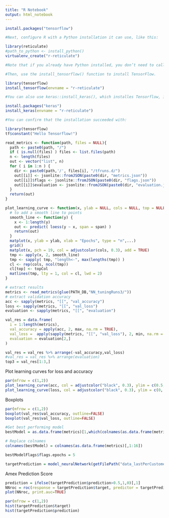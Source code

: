 ```yaml
---
title: "R Notebook"
output: html_notebook
---
```



```r
install.packages("tensorflow")

#Next, configure R with a Python installation it can use, like this:

library(reticulate)
#path_to_python <- install_python()
virtualenv_create("r-reticulate")

#Note that if you already have Python installed, you don’t need to call install_python() and instead can just supply an absolute path to the Python executable.

#Then, use the install_tensorflow() function to install TensorFlow.

library(tensorflow)
install_tensorflow(envname = "r-reticulate")

#You can also use keras::install_keras(), which installes Tensorflow, in addition to some commonly used packages like “scipy” and “tensorflow-datasets”.

install.packages("keras")
install_keras(envname = "r-reticulate")

#You can confirm that the installation succeeded with:

library(tensorflow)
tf$constant("Hello Tensorflow!")
```



```r
read_metrics <- function(path, files = NULL){
  path <- paste0(path, "/")
  if ( is.null(files) ) files <- list.files(path)
  n <- length(files)
  out <- vector("list", n)
  for ( i in 1:n ) {
    dir <- paste0(path,'/', files[i], "/tfruns.d/")
    out[[i]] <- jsonlite::fromJSON(paste0(dir, "metrics.json"))
    out[[i]]$flags <- jsonlite::fromJSON(paste0(dir, "flags.json"))
    out[[i]]$evaluation <- jsonlite::fromJSON(paste0(dir, "evaluation.json"))
  }
  return(out)
}

plot_learning_curve <- function(x, ylab = NULL, cols = NULL, top = NULL, topCol = "deepskyblue2", span = 0.4, ...){
  # to add a smooth line to points
  smooth_line <- function(y) {
    x <- 1:length(y)
    out <- predict( loess(y ~ x, span = span) )
    return(out)
  }
  matplot(x, ylab = ylab, xlab = "Epochs", type = "n",...)
  grid()
  matplot(x, pch = 19, col = adjustcolor(cols, 0.3), add = TRUE)
  tmp <- apply(x, 2, smooth_line)
  tmp <- sapply( tmp, "length<-", max(lengths(tmp)) )
  cl <- rep(cols, ncol(tmp))
  cl[top] <- topCol
  matlines(tmp, lty = 1, col = cl, lwd = 2)
}
```

```r
# extract results
metrics <- read_metrics(glue(PATH_DB,"NN_tuningRuns3/"))
# extract validation accuracy
acc <- sapply(metrics, "[[", "val_accuracy")
loss <- sapply(metrics, "[[", "val_loss")
evaluation <- sapply(metrics, "[[", "evaluation")
```


```r
val_res = data.frame(
  i = 1:length(metrics),
  val_accuracy = apply(acc, 2, max, na.rm = TRUE),
  val_loss =  apply(sapply(metrics, "[[", "val_loss"), 2, min, na.rm = TRUE),
  evaluation = evaluation[2,]
)

val_res = val_res %>% arrange(-val_accuracy,val_loss)
#val_res = val_res %>% arrange(evaluation)
top3 = val_res[1:3,]
```

Plot learning curves for loss and accuracy
```r
par(mfrow = c(1,2))
plot_learning_curve(acc, col = adjustcolor("black", 0.3), ylim = c(0.5, 1),ylab = "Val accuracy", top = top3$i)
plot_learning_curve(loss, col = adjustcolor("black", 0.3), ylim = c(0, 1),ylab = "Val loss", top = top3$i, topCol = 'orange')
```

Boxplots
```r
par(mfrow = c(1,2))
boxplot(val_res$val_accuracy, outline=FALSE)
boxplot(val_res$val_loss, outline=FALSE)
```

```r
#Get best performing model
bestModel = as.data.frame(metrics)[1,which(colnames(as.data.frame(metrics)) %like% top3[1,]$i)]

# Replace colnames
colnames(bestModel) = colnames(as.data.frame(metrics)[,1:16])
```

```r
bestModelFlags$flags.epochs = 5

```


```r
targetPrediction = model_neuralNetwork(getFilePath("data_lastPerCustomerID",".parquet"), tuning = FALSE, bestModelFlags = bestModel)
```


Amex Prediction Score

```r
prediction = ifelse(targetPrediction$prediction>0.5,1,0)[,1]
NNroc = roc(response = targetPrediction$target, predictor = targetPrediction$prediction)
plot(NNroc, print.auc=TRUE)
```

```r
par(mfrow = c(1,2))
hist(targetPrediction$target)
hist(targetPrediction$prediction)
```
